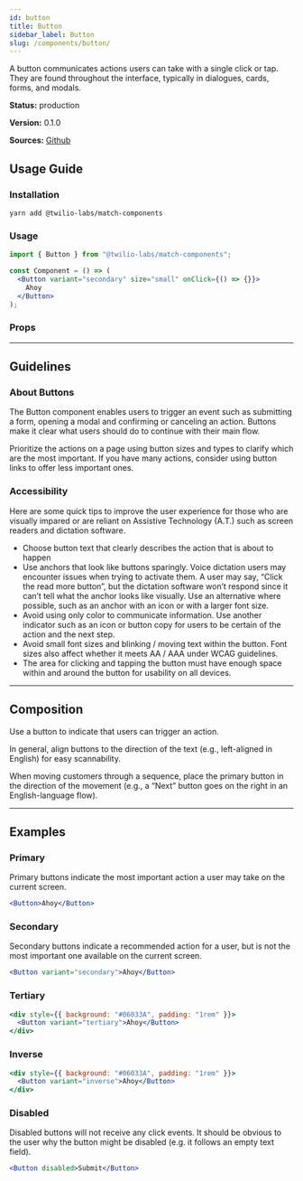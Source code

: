 ```yaml
---
id: button
title: Button
sidebar_label: Button
slug: /components/button/
---
```



A button communicates actions users can take with a single click or tap. They are found throughout the interface, typically in dialogues, cards, forms, and modals.

**Status:** production

**Version:** 0.1.0

**Sources:** [Github](https://github.com/twilio-labs/match/tree/main/packages/match-components/src/button)

## Usage Guide

### Installation

```shell
yarn add @twilio-labs/match-components
```

### Usage

```jsx
import { Button } from "@twilio-labs/match-components";

const Component = () => (
  <Button variant="secondary" size="small" onClick={() => {}}>
    Ahoy
  </Button>
);
```

### Props

<Props of="Button" />

---

## Guidelines

### About Buttons

The Button component enables users to trigger an event such as submitting a form, opening a modal and confirming or canceling an action. Buttons make it clear what users should do to continue with their main flow.

Prioritize the actions on a page using button sizes and types to clarify which are the most important. If you have many actions, consider using button links to offer less important ones.

### Accessibility

Here are some quick tips to improve the user experience for those who are visually impared or are reliant on Assistive Technology (A.T.) such as screen readers and dictation software.

- Choose button text that clearly describes the action that is about to happen
- Use anchors that look like buttons sparingly. Voice dictation users may encounter issues when trying to activate them. A user may say, “Click the read more button”, but the dictation software won’t respond since it can’t tell what the anchor looks like visually. Use an alternative where possible, such as an anchor with an icon or with a larger font size.
- Avoid using only color to communicate information. Use another indicator such as an icon or button copy for users to be certain of the action and the next step.
- Avoid small font sizes and blinking / moving text within the button. Font sizes also affect whether it meets AA / AAA under WCAG guidelines.
- The area for clicking and tapping the button must have enough space within and around the button for usability on all devices.

---

## Composition

Use a button to indicate that users can trigger an action.

In general, align buttons to the direction of the text (e.g., left-aligned in English) for easy scannability.

When moving customers through a sequence, place the primary button in the direction of the movement (e.g., a “Next” button goes on the right in an English-language flow).

---

## Examples

### Primary

Primary buttons indicate the most important action a user may take on the current screen.

```jsx live
<Button>Ahoy</Button>
```

### Secondary

Secondary buttons indicate a recommended action for a user, but is not the most important one available on the current screen.

```jsx live
<Button variant="secondary">Ahoy</Button>
```

### Tertiary

```jsx live
<div style={{ background: "#06033A", padding: "1rem" }}>
  <Button variant="tertiary">Ahoy</Button>
</div>
```

### Inverse

```jsx live
<div style={{ background: "#06033A", padding: "1rem" }}>
  <Button variant="inverse">Ahoy</Button>
</div>
```

### Disabled

Disabled buttons will not receive any click events. It should be obvious to the user why the button might be disabled (e.g. it follows an empty text field).

```jsx live
<Button disabled>Submit</Button>
```
